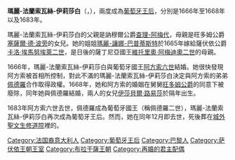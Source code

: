 {{Unreferenced|time=2020-09-22T13:58:40+00:00}}
{{Infobox royalty|consort=yes
| name         = 瑪麗-法蘭索瓦絲-伊莉莎白
| image        = Maria Francisca de Saboia, Convento Francesinhas.PNG
| succession   = 葡萄牙王后
| reign        = 1666年 — 1668年
| reign-type   = 第一次在位
| reign1       = 1683年
| reign-type1  = 第二次在位
| birth_date   = {{birth date|1646|6|21|df=y}}
| birth_place  = [[巴黎|巴黎]]
| death_date   = {{death date and age|1683|12|27|1646|6|21|df=y}}
| death_place  = [[里斯本|里斯本]]
| burial_place = [[城外聖文生修道院|城外聖文生修道院]]
| house        = [[薩伏依王朝|薩伏依王朝]]
| father       = [[查理-阿梅代_(薩伏依-訥穆爾)|訥穆爾公爵查理-阿梅代]]
| mother       = [[波旁-旺多姆的伊莉莎白|波旁-旺多姆的伊莉莎白]]
| religion     = [[羅馬天主教|羅馬天主教]]
}}
'''瑪麗-法蘭索瓦絲-伊莉莎白'''（{{lang-fr|Marie-Françoise-Élisabeth}}，{{bd|1646年|6月21日|1683年|12月27日}}），兩度成為[[葡萄牙君主配偶列表|葡萄牙王后]]，分別是1666年至1668年以及1683年。

瑪麗-法蘭索瓦絲-伊莉莎白的父親是訥穆爾公爵[[查理-阿梅代_(薩伏依-訥穆爾)|查理-阿梅代]]，母親是旺多姆公爵[[塞萨尔·德·波旁_(旺多姆公爵)|塞薩爾·德·波旁]]的女兒。她的姐姐[[瑪麗-讓娜-巴普蒂斯特|瑪麗-讓娜-巴普蒂斯特]]於1665年嫁給薩伏依公爵[[卡洛·埃馬努埃萊二世|卡洛·埃馬努埃萊二世]]，是日後的薩丁尼亞國王[[維托里奧·阿梅迪奧二世|維托里奧·阿梅迪奧二世]]的母親。

1666年，瑪麗-法蘭索瓦絲-伊莉莎白與葡萄牙國王[[阿方索六世_(葡萄牙)|阿方索六世]]結婚。她很快發現阿方索被首相{{le|卡斯特羅·梅爾霍伯爵|Luís de Vasconcelos e Sousa, 3rd Count of Castelo Melhor}}所控制，對此不滿的瑪麗-法蘭索瓦絲-伊莉莎白決定與阿方索的弟弟[[佩德羅二世_(葡萄牙)|佩德羅]]合作取得政權。1668年，她和阿方索的婚姻在舅舅[[路易二世·德·波旁-旺多姆|旺多姆公爵]]的同意下被廢除，同年她與佩德羅結婚，兩人的女兒[[葡萄牙的伊莎貝爾·路易莎|伊莎貝爾·路易莎]]於隔年出生。

1683年阿方索六世去世，佩德羅成為葡萄牙國王（稱佩德羅二世），瑪麗-法蘭索瓦絲-伊莉莎白再次成為葡萄牙王后。然而，她在同年12月即去世，死後葬在[[城外聖文生修道院|城外聖文生修道院]]裡的{{le|布拉干薩萬神殿|Pantheon of the House of Braganza}}。

[[Category:法国裔意大利人|Category:法国裔意大利人]]
[[Category:葡萄牙王后|Category:葡萄牙王后]]
[[Category:巴黎人|Category:巴黎人]]
[[Category:萨伏依王朝王室|Category:萨伏依王朝王室]]
[[Category:布拉干薩王朝|Category:布拉干薩王朝]]
[[Category:再婚的君主配偶|Category:再婚的君主配偶]]